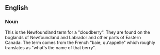 ==English==

===Noun===
{{en-noun}}

This is the Newfoundland term for a "cloudberry". They are found on the boglands of Newfoundland and Labrador and other parts of Eastern Canada.
The term comes from the French "baie, qu'appelle" which roughly translates as "what's the name of that berry".